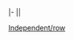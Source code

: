 |-
|{{American politics/party colours/Independent}}|<noinclude>
[[Category:美國政黨顏色模板|Independent/row]]

</noinclude>